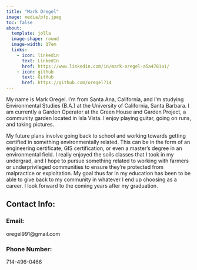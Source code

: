 ```yaml
---
title: "Mark Oregel"
image: media/pfp.jpeg
toc: false
about: 
  template: jolla
  image-shape: round
  image-width: 17em
  links: 
    - icon: linkedin
      text: LinkedIn
      href: https://www.linkedin.com/in/mark-oregel-a5a4781a1/
    - icon: github
      text: GitHub
      href: https://github.com/oregel714
---
```


My name is Mark Oregel. I’m from Santa Ana, California, and I’m studying Environmental Studies (B.A.) at the University of California, Santa Barbara. I am currently a Garden Operator at the Green House and Garden Project, a community garden located in Isla Vista. I enjoy playing guitar, going on runs, and taking pictures. 

My future plans involve going back to school and working towards getting certified in something environmentally related. This can be in the form of an engineering certificate, GIS certification, or even a master's degree in an environmental field. I really enjoyed the soils classes that I took in my undergrad, and I hope to pursue something related to working with farmers or underprivileged communities to ensure they’re protected from malpractice or exploitation. My goal thus far in my education has been to be able to give back to my community in whatever I end up choosing as a career. I look forward to the coming years after my graduation. 

## Contact Info: 

### Email: 

oregel991@gmail.com

### Phone Number: 

714-496-0466

